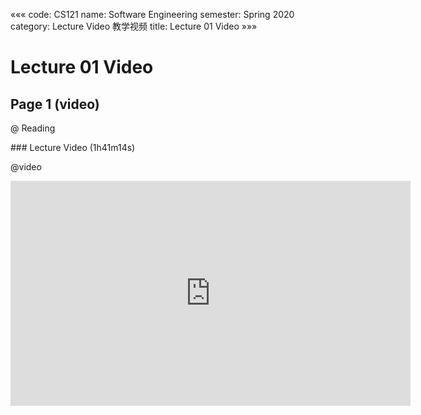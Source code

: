 «««
code: CS121
name: Software Engineering
semester: Spring 2020
category: Lecture Video 教学视频
title: Lecture 01 Video
»»»

# Lecture 01 Video

## Page 1 (video)

@ Reading

<div class="markdown-body">
### Lecture Video (1h41m14s)
</div>

@video

<iframe src="https://watchsb.com/e/afdbpwyv5cjw.html" frameborder=0 marginwidth=0 marginheight=0 scrolling=no width=640 height=360 allowfullscreen></iframe>


